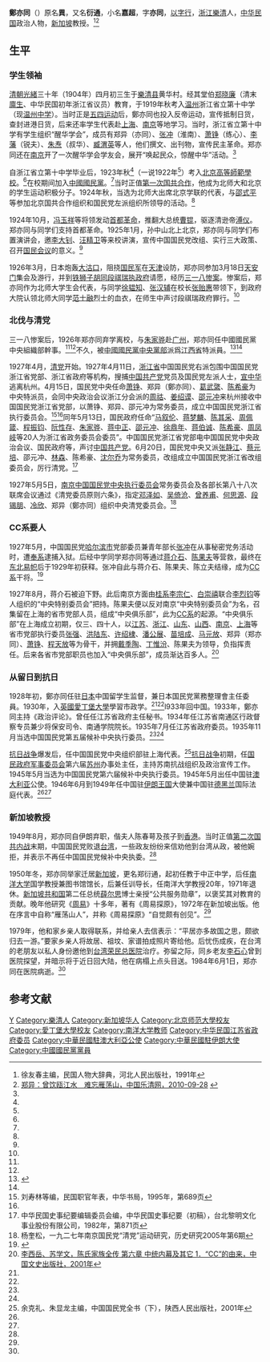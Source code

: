 {{Infobox Officeholder
|姓名=鄭亦同
|圖像=File:鄭亦同.jpg
|圖像大小=200px
|圖像說明=  
|字    = 
|號    = 
|別名    = 
|出生日期 = ？年？月？日
|出生地點 = 
|逝世日期 =  
|逝世地點 = 
|死因    = 
|墓地    = 
|籍貫    = 
|政黨    = 
|parents  = 
|配偶    = 
|伴侶    = 
|relatives  =  
|children  =  
|著作    = 
|past    = 
}}
'''鄭亦同'''（{{bd|1904年||1984年|6月1日}}）原名'''異'''，又名'''衍通'''，小名'''嘉超'''，字'''亦同'''，[[以字行|以字行]]，[[浙江|浙江]][[樂清|樂清]]人，[[中华民国|中华民国]]政治人物，[[新加坡|新加坡]]教授。<ref name=xu>徐友春主编，民国人物大辞典，河北人民出版社，1991年</ref><ref name=zgyq>[http://www.yqcn.com/system/2010/09/28/010513889.shtml 郑异：曾饮瓯江水　难忘雁荡山，中国乐清网，2010-09-28] {{webarchive|url=https://web.archive.org/web/20160305001611/http://www.yqcn.com/system/2010/09/28/010513889.shtml |date=2016-03-05 }}</ref>

==生平==
===学生领袖===
[[清朝|清朝]][[光緒|光緒]]三十年（1904年）四月初三生于[[樂清县|樂清县]]黄华村。经其堂伯[[郑晓廉|郑晓廉]]（清末[[廪生|廪生]]、中华民国初年浙江省议员）教育，于1919年秋考入[[温州|温州]]浙江省立第十中学（现[[温州中学|温州中学]]）。当时正是[[五四运动|五四运动]]后，鄭亦同也投入反帝运动，宣传抵制日货，查封进港日货，后来还率学生代表赴[[上海|上海]]、[[南京|南京]]等地学习。当时，浙江省立第十中学有学生组织“醒华学会”，成员有郑异（亦同）、[[张冲_(1904年)|张冲]]（淮南）、[[萧铮|萧铮]]（练心）、[[李藩|李藩]]（锐夫）、[[朱焘|朱焘]]（叔华）、[[臧渭英|臧渭英]]等人，他们撰文、出刊物，宣传民主革命。郑亦同还在[[南京|南京]]开了一次醒华学会学友会，展开“唤起民众，惊醒中华”活动。<ref name=zgyq/>

自浙江省立第十中学毕业后，1923年秋<ref name=zgyq/>（一说1922年<ref name=xu/>）考入[[北京师范大学|北京高等師範學校]]。<ref name=zgyq/>在校期间加入[[中國國民黨|中國國民黨]]。<ref name=xu/>当时正值[[第一次国共合作|第一次国共合作]]，他成为北师大和北京的学生运动积极分子。1924年秋，当选为北师大出席北京学联的代表，与[[邵式平|邵式平]]等参加北京国共合作组织和国民党左派组织所领导的活动。<ref name=zgyq/>

1924年10月，[[冯玉祥|冯玉祥]]等将领发动[[北京政变_(1924年)|首都革命]]，推翻大总统[[曹锟|曹锟]]，驱逐清逊帝[[溥仪|溥仪]]。郑亦同与同学们支持首都革命。1925年1月，孙中山北上北京，郑亦同与同学们布置演讲会，邀[[李大钊|李大钊]]、[[汪精卫|汪精卫]]等来校讲演，宣传中国国民党改组、实行三大政策、召开[[国民会议促成会|国民会议]]的意义。<ref name=zgyq/>

1926年3月，日本炮轰[[大沽口|大沽口]]，阻挠[[国民军|国民军]]在[[天津|天津]]设防，郑亦同参加3月18日[[天安门|天安门]]集会及游行，并到[[铁狮子胡同|铁狮子胡同]][[段祺瑞执政府|段祺瑞执政府]]请愿，经历[[三一八惨案|三一八惨案]]。惨案后，郑亦同作为北师大学生会代表，与同学[[徐韫知|徐韫知]]、[[张汉辅|张汉辅]]在校长[[张贻惠|张贻惠]]带领下，到政府大院认领北师大同学[[范士融|范士融]]烈士的血衣，在师生中声讨段祺瑞政府罪行。<ref name=zgyq/>

===北伐与清党===
三一八惨案后，1926年郑亦同弃学离校，与[[朱家骅|朱家骅]]赴[[广州|广州]]，郑亦同任中國國民黨中央組織部幹事。<ref name=zgyq/><ref name=xu/>不久，被[[中國國民黨中央黨部|中國國民黨中央黨部]]派爲[[江西省|江西省]]特派員。<ref>{{Cite web |url=http://www.crt.com.cn/news2007/News/jryw/12221201931DKK0D8K9K50JH1BGB86B_2.html |title=特稿：袁玉冰——第一次大革命时期的“江西三杰”之一，中红网，2012-02-21 |accessdate=2015-05-05 |archive-date=2019-06-14 |archive-url=https://web.archive.org/web/20190614014832/http://www.crt.com.cn/news2007/News/jryw/12221201931DKK0D8K9K50JH1BGB86B_2.html |dead-url=no }}</ref><ref name=xu/>

1927年4月，[[中国国民党清党|清党]]开始。1927年4月11日，[[浙江省|浙江省]]中国国民党右派包围中国国民党浙江省党部、浙江省政府等机构，搜捕[[中国共产党|中国共产党]]党员及国民党左派人士，[[宣中华|宣中华]]逃离杭州。4月15日，国民党中央任命[[萧铮|萧铮]]、郑异（鄭亦同）、[[葛武綮|葛武綮]]、[[陈希豪|陈希豪]]为中央特派员，会同中央政治会议浙江分会派的[[周祜|周祜]]、[[姜绍谟|姜绍谟]]、[[邵元冲|邵元冲]]来杭州接收中国国民党浙江省党部，以萧铮、郑异、邵元冲为常务委员，成立中国国民党浙江省执行委员会。<ref>刘寿林等编，民国职官年表，中华书局，1995年，第689页</ref><ref name=xu/>同年5月13日，国民政府任命“[[马叙伦|马叙伦]]、[[蒋梦麟|蒋梦麟]]、[[陈其采|陈其采]]、[[周佩箴|周佩箴]]、[[程振钧|程振钧]]、[[阮性存|阮性存]]、[[朱家骅|朱家骅]]、[[蒋中正|蒋中正]]、[[邵元冲|邵元冲]]、[[徐鼎年|徐鼎年]]、[[蒋伯诚|蒋伯诚]]、[[陈希豪|陈希豪]]、[[周凤岐|周凤岐]]等20人为浙江省政务委员会委员”。中国国民党浙江省党部电中国国民党中央政治会议、国民政府等，声讨[[中国共产党|中国共产党]]。6月20日，国民党中央又派[[张静江|张静江]]、[[蔡元培|蔡元培]]、邵元冲、[[林森|林森]]、陈希豪、[[沈尔乔|沈尔乔]]为常务委员，改组成立中国国民党浙江省改组委员会，厉行清党。<ref>中华民国史事纪要编辑委员会编，中华民国史事纪要（初稿），台北黎明文化事业股份有限公司，1982年，第871页</ref>

1927年5月5日，[[南京|南京]][[中国国民党中央执行委员会|中国国民党中央执行委员会]]常务委员会及各部长第八十八次联席会议通过《清党委员原则六条》，指定[[邓泽如|邓泽如]]、[[吴倚沧|吴倚沧]]、[[曾养甫|曾养甫]]、[[何思源|何思源]]、[[段锡朋|段锡朋]]、[[冷欣|冷欣]]、郑异（鄭亦同）组织中央清党委员会。<ref>杨奎松，一九二七年南京国民党“清党”运动研究，历史研究2005年第6期</ref>

===CC系要人===
1927年5月，中国国民党[[哈尔滨市|哈尔滨市]]党部委员兼青年部长[[张冲_(1904年)|张冲]]在从事秘密党务活动时，遭[[奉系|奉系]]逮捕入狱。后经中学同学郑亦同等通过[[蒋介石|蒋介石]]、[[陈果夫|陈果夫]]等营救，最终在[[东北易帜|东北易帜]]后于1929年初获释。张冲自此与蒋介石、陈果夫、陈立夫结缘，成为[[CC系|CC系]]干将。<ref>{{Cite web |url=http://view.news.qq.com/a/20140422/002784.htm |title=马雨农：子虚乌有的“寻找伍豪启事”，腾讯，2014-04-22 |accessdate=2015-05-05 |archive-date=2014-04-25 |archive-url=https://web.archive.org/web/20140425160215/http://view.news.qq.com/a/20140422/002784.htm |dead-url=no }}</ref>

1927年8月，蒋介石被迫下野。此后南京方面由[[桂系|桂系]][[李宗仁|李宗仁]]、[[白崇禧|白崇禧]]联合[[李烈钧|李烈钧]]等人组织的“中央特别委员会”把持。陈果夫便以反对南京“中央特别委员会”为名，召集留在上海的省市党部人员，组成“中央俱乐部”，此为[[CC系|CC系]]的起源。“中央俱乐部”在上海成立初期，仅三、四十人，以[[江苏|江苏]]、[[浙江|浙江]]、[[山东|山东]]、[[山西|山西]]、[[南京|南京]]、[[上海|上海]]等省市党部执行委员[[张强|张强]]、[[洪陆东|洪陆东]]、[[许绍棣|许绍棣]]、[[潘公展|潘公展]]、[[苗培成|苗培成]]、[[马元放|马元放]]、郑异（郑亦同）、[[萧铮|萧铮]]、[[程天放|程天放]]等为骨干，并拥[[戴季陶|戴季陶]]、[[丁惟汾|丁惟汾]]、陈果夫为领导，负指挥责任。后来各省市党部职员也加入“中央俱乐部”，成员渐达百多人。<ref>[http://elearning.ccnu.edu.cn/jpkcnew/zgjxds/jds/999/ke/ke07/07CK/chenshi/chensjzqz06-01.html 李西岳、苏学文，陈氏家族全传 第六章 中统内幕及其它 1．“CC”的由来，中国文史出版社，2001年]{{dead link|date=2018年4月 |bot=InternetArchiveBot |fix-attempted=yes }}</ref>

===从留日到抗日===
1928年初，鄭亦同任驻[[日本|日本]]中国留学生监督，兼日本国民党黨務整理會主任委員。1930年，入[[英國|英國]][[愛丁堡大學|愛丁堡大學]]學習市政学。<ref name=xu/><ref name=zgyq/>l933年回中国。1933年，鄭亦同主持《政治评论》。曾任任江苏省政府主任秘书。1934年任江苏省南通区行政督察专员兼少将保安司令、南通学院院长。1935年7月任江苏省政府委员。1935年11月当选中国国民党第五届候补中央执行委员。<ref name=zgyq/><ref name=yu/>

[[抗日战争|抗日战争]]爆发后，任中国国民党中央组织部驻上海代表。<ref name=yu>余克礼、朱显龙主编，中国国民党全书（下），陕西人民出版社，2001年</ref>[[抗日战争|抗日战争]]初期，任[[国民政府军事委员会|国民政府军事委员会]]第六届[[苏州|苏州]]办事处主任，主持苏南抗战组织及政治宣传工作。1945年5月当选为中国国民党第六届候补中央执行委员。1945年5月出任中国驻[[澳大利亚|澳大利亚]]公使。1946年6月到1949年任中国驻[[伊朗王国|伊朗王国]]大使兼中国驻[[德黑兰|德黑兰]]国际法庭代表。<ref name=zgyq/><ref name=yu/>

===新加坡教授===
1949年8月，郑亦同自伊朗弃职，偕夫人陈春萼及孩子到[[香港|香港]]。当时正值[[第二次国共内战|第二次国共内战]]末期，中国国民党败退[[台湾|台湾]]，一些政友纷纷来信劝他到台湾从政，被他婉拒，并表示不再任中国国民党候补中央执委。<ref name=zgyq/>

1950年冬，郑亦同举家迁居[[新加坡|新加坡]]，更名郑衍通，起初任教于中正中学，后任[[南洋大学|南洋大学]]国学教授兼图书馆馆长，后兼任训导长，任南洋大学教授20年，1971年退休。[[新加坡共和国|新加坡共和国]]第二任总统[[本杰明·亨利·薛尔思|薛尔思]]博士亲授“公共服务勋章”，以褒奖其对教育的贡献。晚年他研究《[[周易|周易]]》十多年，著有《周易探原》，1972年在新加坡出版。他在序言中自称“雁荡山人”，并称《周易探原》“自觉颇有创见”。<ref name=zgyq/>

1979年，他和家乡亲人取得联系，并给亲人去信表示：“平居亦多故国之思，颇欲归去一游。”要家乡亲人将故居、祖坟、家谱拍成照片寄给他。后忧伤成疾，在台湾的老朋友以私人身份邀他到[[台湾|台湾]][[荣民总医院|荣民总医院]]治疗。弥留之际，同乡老友[[李石心|李石心]]曾到医院探望，并暗示将于近日回大陆，他在病榻上点头目送。1984年6月1日，郑亦同在医院病逝。<ref name=zgyq/>

==参考文献==
{{reflist}}

{{DEFAULTSORT:Zheng郑}}
[[Category:郑姓|Y]]
[[Category:樂清人|Category:樂清人]]
[[Category:新加坡华人|Category:新加坡华人]]
[[Category:北京师范大學校友|Category:北京师范大學校友]]
[[Category:愛丁堡大學校友|Category:愛丁堡大學校友]]
[[Category:南洋大学教师|Category:南洋大学教师]]
[[Category:中华民国江苏省政府委员|Category:中华民国江苏省政府委员]]
[[Category:中華民國駐澳大利亞公使|Category:中華民國駐澳大利亞公使]]
[[Category:中華民國駐伊朗大使|Category:中華民國駐伊朗大使]]
[[Category:中國國民黨黨員|Category:中國國民黨黨員]]